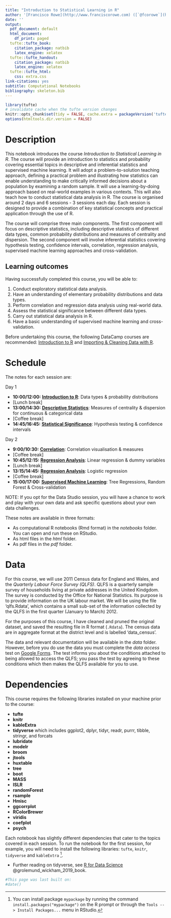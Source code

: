 ```yaml
---
title: "Introduction to Statistical Learning in R"
author: '[Francisco Rowe](http://www.franciscorowe.com) ([`@fcorowe`](http://twitter.com/fcorowe))'
date: ''
output:
  pdf_document: default
  html_document:
    df_print: paged
  tufte::tufte_book:
    citation_package: natbib
    latex_engine: xelatex
  tufte::tufte_handout:
    citation_package: natbib
    latex_engine: xelatex
  tufte::tufte_html:
    css: extra.css
link-citations: yes
subtitle: Computational Notebooks
bibliography: skeleton.bib
---
```


```r
library(tufte)
# invalidate cache when the tufte version changes
knitr::opts_chunk$set(tidy = FALSE, cache.extra = packageVersion('tufte'))
options(htmltools.dir.version = FALSE)
```

# Description

This notebook introduces the course *Introduction to Statistical Learning in R*. The course will provide an introduction to statistics and probability covering essential topics in descriptive and inferential statistics and supervised machine learning. It will adopt a problem-to-solution teaching approach, defining a practical problem and illustrating how statistics can enable understanding to make critically informed decisions about a population by examining a random sample. It will use a learning-by-doing approach based on real-world examples in various contexts. This will also teach how to conduct statistical data analysis in R. The course is organised around 2 days and 6 sessions - 3 sessions each day. Each session is designed to provide a combination of key statistical concepts and practical application through the use of R.

The course will comprise three main components. The first component will focus on descriptive statistics, including descriptive statistics of different data types, common probability distributions and measures of centrality and dispersion. The second component will involve inferential statistics covering hypothesis testing, confidence intervals, correlation, regression analysis, supervised machine learning approaches and cross-validation.

## Learning outcomes
Having successfully completed this course, you will be able to:

1.	Conduct exploratory statistical data analysis.
2.	Have an understanding of elementary probability distributions and data types.
3.	Perform correlation and regression data analysis using real-world data.
4.	Assess the statistical significance between different data types.
5.	Carry out statistical data analysis in R.
6.  Have a basic understanding of supervised machine learning and cross-validation.

Before undertaking this course, the following DataCamp courses are recommended: [Introduction to R](https://www.datacamp.com/courses/free-introduction-to-r) and [Importing & Cleaning Data with R](https://www.datacamp.com/tracks/importing-cleaning-data-with-r).

# Schedule

The notes for each session are:

Day 1

* **10:00/12:00:** [**Introduction to R**](d1n1_intro.html): Data types & probability distributions
* [Lunch break]
* **13:00/14:30:** [**Descriptive Statistics**](d1n2_summary.html): Measures of centrality & dispersion for continuous & categorical data
* [Coffee break]
* **14:45/16:45:** [**Statistical Significance**](d1n3_confidence.html): Hypothesis testing & confidence intervals

Day 2

* **9:00/10:30:** [**Correlation**](d2n1_correlation.html): Correlation visualisation & measures
* [Coffee break]
* **10:45/12:15:** [**Regression Analysis**](d2n2_regression.html): Linear regression & dummy variables
* [Lunch break]
* **13:15/14:45:** [**Regression Analysis**](d2n2_regression.html): Logistic regression
* [Coffee break]
* **15:00/17:00:** [**Supervised Machine Learning**](d2n3_machinelearning.html): Tree Regressions, Random Forest & Cross-validation

NOTE: If you opt for the Data Studio session, you will have a chance to work and play with your own data and ask specific questions about your own data challenges.

These notes are available in three formats:

* As computational R notebooks (Rmd format) in the *notebooks* folder. You can open and run these on RStudio.
* As html files in the *html* folder.
* As pdf files in the *pdf* folder.

# Data

For this course, we will use 2011 Census data for England and Wales, and the *Quarterly Labour Force Survey (QLFS)*. QLFS is a quarterly sample survey of households living at private addresses in the United Kindgdom. The survey is conducted by the Office for National Statistics. Its purpose is to provide information on the UK labour market. We will be using the file ‘qlfs.Rdata’, which contains a small sub-set of the information collected by the QLFS in the first quarter (January to March) 2012. 

For the purposes of this course, I have cleaned and pruned the original dataset, and saved the resulting file in R format (`.Rdata`). The census data are in aggregate format at the district level and is labelled ‘data_census’.

The data and relevant documentation will be available in the *data* folder. However, before you do use the data you must complete the *data access* test on [Google Forms](https://forms.gle/HP3z5PxeYdztMYVe9). The test informs you about the conditions attached to being allowed to access the QLFS; you pass the test by agreeing to these conditions which then makes the QLFS available for you to use. 

# Dependencies

This course requires the following libraries installed on your machine prior to the course:

* **tufte**
* **knitr**
* **kableExtra**
* **tidyverse** which includes ggplot2, dplyr, tidyr, readr, purrr, tibble, stringr,
and forcats
* **lubridate**
* **modelr**
* **broom**
* **jtools** 
* **huxtable**
* **tree**
* **boot**
* **MASS**
* **ISLR**
* **randomForest**
* **rsample**
* **Hmisc**
* **ggcorrplot**
* **RColorBrewer**
* **viridis**
* **coefplot**
* **psych**

Each notebook has slightly different dependencies that cater to the topics covered in each session. To run the notebook for the first session, for example, you will need to install the following libraries: `tufte`, `knitr`, `tidyverse` and `kableExtra` ^[You can install package `mypackage` by running the command `install.packages("mypackage")` on the R prompt or through the `Tools --> Install Packages...` menu in RStudio.].


* Further reading on tidyverse, see [R for Data Science](https://r4ds.had.co.nz) @grolemund_wickham_2019_book.



```r
#This page was last built on:
#date()
```
